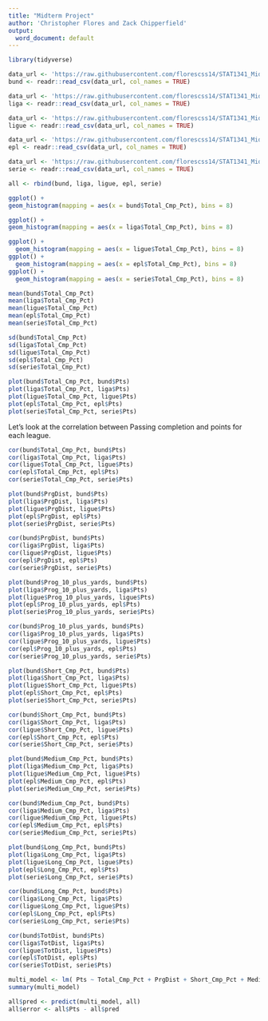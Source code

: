 ---
title: "Midterm Project"
author: 'Christopher Flores and Zack Chipperfield'
output:
  word_document: default
---

```{r}
library(tidyverse)
```


```{r, read_data}
data_url <- 'https://raw.githubusercontent.com/florescss14/STAT1341_Midterm_Project/main/Bundesliga.csv'
bund <- readr::read_csv(data_url, col_names = TRUE)

data_url <- 'https://raw.githubusercontent.com/florescss14/STAT1341_Midterm_Project/main/La_Liga.csv'
liga <- readr::read_csv(data_url, col_names = TRUE)

data_url <- 'https://raw.githubusercontent.com/florescss14/STAT1341_Midterm_Project/main/Ligue_1.csv'
ligue <- readr::read_csv(data_url, col_names = TRUE)

data_url <- 'https://raw.githubusercontent.com/florescss14/STAT1341_Midterm_Project/main/Premier_League.csv'
epl <- readr::read_csv(data_url, col_names = TRUE)

data_url <- 'https://raw.githubusercontent.com/florescss14/STAT1341_Midterm_Project/main/Serie_A.csv'
serie <- readr::read_csv(data_url, col_names = TRUE)

all <- rbind(bund, liga, ligue, epl, serie)
```

```{r}
ggplot() +
geom_histogram(mapping = aes(x = bund$Total_Cmp_Pct), bins = 8) 

ggplot() +
geom_histogram(mapping = aes(x = liga$Total_Cmp_Pct), bins = 8) 

ggplot() +
  geom_histogram(mapping = aes(x = ligue$Total_Cmp_Pct), bins = 8)
ggplot() +
  geom_histogram(mapping = aes(x = epl$Total_Cmp_Pct), bins = 8)
ggplot() +
  geom_histogram(mapping = aes(x = serie$Total_Cmp_Pct), bins = 8)
```

```{r}
mean(bund$Total_Cmp_Pct)
mean(liga$Total_Cmp_Pct)
mean(ligue$Total_Cmp_Pct)
mean(epl$Total_Cmp_Pct) 
mean(serie$Total_Cmp_Pct)
```
```{r}
sd(bund$Total_Cmp_Pct)
sd(liga$Total_Cmp_Pct)
sd(ligue$Total_Cmp_Pct)
sd(epl$Total_Cmp_Pct) 
sd(serie$Total_Cmp_Pct)
```

```{r}
plot(bund$Total_Cmp_Pct, bund$Pts)
plot(liga$Total_Cmp_Pct, liga$Pts)
plot(ligue$Total_Cmp_Pct, ligue$Pts)
plot(epl$Total_Cmp_Pct, epl$Pts)
plot(serie$Total_Cmp_Pct, serie$Pts)
```
Let's look at the correlation between Passing completion and points for each league.

```{r}

cor(bund$Total_Cmp_Pct, bund$Pts)
cor(liga$Total_Cmp_Pct, liga$Pts)
cor(ligue$Total_Cmp_Pct, ligue$Pts)
cor(epl$Total_Cmp_Pct, epl$Pts)
cor(serie$Total_Cmp_Pct, serie$Pts)
```
```{r}
plot(bund$PrgDist, bund$Pts)
plot(liga$PrgDist, liga$Pts)
plot(ligue$PrgDist, ligue$Pts)
plot(epl$PrgDist, epl$Pts)
plot(serie$PrgDist, serie$Pts)
```

```{r}
cor(bund$PrgDist, bund$Pts)
cor(liga$PrgDist, liga$Pts)
cor(ligue$PrgDist, ligue$Pts)
cor(epl$PrgDist, epl$Pts)
cor(serie$PrgDist, serie$Pts)
```
```{r}
plot(bund$Prog_10_plus_yards, bund$Pts)
plot(liga$Prog_10_plus_yards, liga$Pts)
plot(ligue$Prog_10_plus_yards, ligue$Pts)
plot(epl$Prog_10_plus_yards, epl$Pts)
plot(serie$Prog_10_plus_yards, serie$Pts)
```

```{r}
cor(bund$Prog_10_plus_yards, bund$Pts)
cor(liga$Prog_10_plus_yards, liga$Pts)
cor(ligue$Prog_10_plus_yards, ligue$Pts)
cor(epl$Prog_10_plus_yards, epl$Pts)
cor(serie$Prog_10_plus_yards, serie$Pts)
```

```{r}
plot(bund$Short_Cmp_Pct, bund$Pts)
plot(liga$Short_Cmp_Pct, liga$Pts)
plot(ligue$Short_Cmp_Pct, ligue$Pts)
plot(epl$Short_Cmp_Pct, epl$Pts)
plot(serie$Short_Cmp_Pct, serie$Pts)
```
```{r}
cor(bund$Short_Cmp_Pct, bund$Pts)
cor(liga$Short_Cmp_Pct, liga$Pts)
cor(ligue$Short_Cmp_Pct, ligue$Pts)
cor(epl$Short_Cmp_Pct, epl$Pts)
cor(serie$Short_Cmp_Pct, serie$Pts)
```
```{r}
plot(bund$Medium_Cmp_Pct, bund$Pts)
plot(liga$Medium_Cmp_Pct, liga$Pts)
plot(ligue$Medium_Cmp_Pct, ligue$Pts)
plot(epl$Medium_Cmp_Pct, epl$Pts)
plot(serie$Medium_Cmp_Pct, serie$Pts)
```
```{r}
cor(bund$Medium_Cmp_Pct, bund$Pts)
cor(liga$Medium_Cmp_Pct, liga$Pts)
cor(ligue$Medium_Cmp_Pct, ligue$Pts)
cor(epl$Medium_Cmp_Pct, epl$Pts)
cor(serie$Medium_Cmp_Pct, serie$Pts)
```
```{r}
plot(bund$Long_Cmp_Pct, bund$Pts)
plot(liga$Long_Cmp_Pct, liga$Pts)
plot(ligue$Long_Cmp_Pct, ligue$Pts)
plot(epl$Long_Cmp_Pct, epl$Pts)
plot(serie$Long_Cmp_Pct, serie$Pts)
```
```{r}
cor(bund$Long_Cmp_Pct, bund$Pts)
cor(liga$Long_Cmp_Pct, liga$Pts)
cor(ligue$Long_Cmp_Pct, ligue$Pts)
cor(epl$Long_Cmp_Pct, epl$Pts)
cor(serie$Long_Cmp_Pct, serie$Pts)
```

```{r}
cor(bund$TotDist, bund$Pts)
cor(liga$TotDist, liga$Pts)
cor(ligue$TotDist, ligue$Pts)
cor(epl$TotDist, epl$Pts)
cor(serie$TotDist, serie$Pts)
```
```{r}
multi_model <- lm( Pts ~ Total_Cmp_Pct + PrgDist + Short_Cmp_Pct + Medium_Cmp_Pct + Long_Cmp_Pct + Prog_10_plus_yards, data = all)
summary(multi_model)
```
```{r}
all$pred <- predict(multi_model, all)
all$error <- all$Pts - all$pred
```










